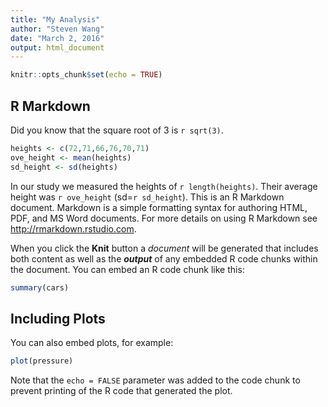 ```yaml
---
title: "My Analysis"
author: "Steven Wang"
date: "March 2, 2016"
output: html_document
---
```


```r
knitr::opts_chunk$set(echo = TRUE)
```

## R Markdown
Did you know that the square root of 3 is `r sqrt(3)`.

```r
heights <- c(72,71,66,76,70,71)
ove_height <- mean(heights)
sd_height <- sd(heights)
```
In our study we measured the heights of `r length(heights)`.  Their average height was `r ove_height` (sd=`r sd_height`).
This is an R Markdown document. Markdown is a simple formatting syntax for authoring HTML, PDF, and MS Word documents. For more details on using R Markdown see <http://rmarkdown.rstudio.com>.

When you click the **Knit** button a *document* will be generated that includes both content as well as the ***output*** of any embedded R code chunks within the document. You can embed an R code chunk like this:

```r
summary(cars)
```

## Including Plots

You can also embed plots, for example:

```r
plot(pressure)
```

Note that the `echo = FALSE` parameter was added to the code chunk to prevent printing of the R code that generated the plot.
